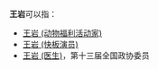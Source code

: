 '''王岩'''可以指：
* [[王岩_(动物福利活动家)|王岩 (动物福利活动家)]]
* [[王岩_(快板演员)|王岩 (快板演员)]]
* [[王岩_(医生)|王岩 (医生)]]，第十三届全国政协委员

{{disambig}}